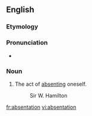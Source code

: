 ==English==

===Etymology===
{{suffix|absent|ation}}

===Pronunciation===
* {{rhymes|eɪʃən}}

===Noun===
{{en-noun}}

# The act of [[absenting]] oneself.
#: Sir W. Hamilton

[[fr:absentation]]
[[vi:absentation]]
